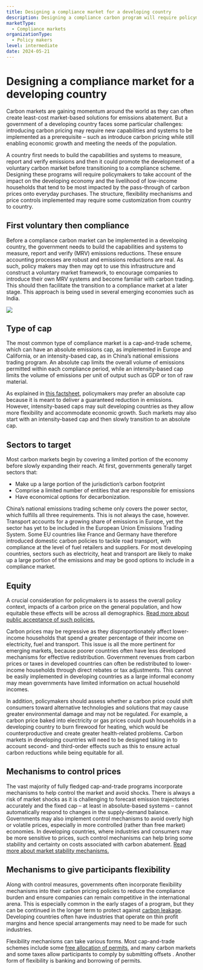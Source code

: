 ```yaml
---
title: Designing a compliance market for a developing country
description: Designing a compliance carbon program will require policymakers to take account of the impact on the developing economy and the livelihood of low-income households that tend to be most impacted by the pass-through of carbon prices onto everyday purchases.
marketType:
  - Compliance markets
organizationType:
  - Policy makers
level: intermediate
date: 2024-05-21
---
```


# Designing a compliance market for a developing country

Carbon markets are gaining momentum around the world as they can often create least-cost market-based solutions for emissions abatement. But a government of a developing country faces some particular challenges: introducing carbon pricing may require new capabilities and systems to be implemented as a prerequisite – such as introduce carbon pricing while still enabling economic growth and meeting the needs of the population.

<KeyMessage>
  A country first needs to build the capabilities and systems to measure, report
  and verify emissions and then it could promote the development of a voluntary
  carbon market before transitioning to a compliance scheme. Designing these
  programs will require policymakers to take account of the impact on the
  developing economy and the livelihood of low-income households that tend to be
  most impacted by the pass-through of carbon prices onto everyday purchases.
  The structure, flexibility mechanisms and price controls implemented may
  require some customization from country to country.
</KeyMessage>

## First voluntary then compliance

Before a compliance carbon market can be implemented in a developing country, the government needs to build the capabilities and systems to measure, report and verify (MRV) emissions reductions. These ensure accounting processes are robust and emissions reductions are real. As such, policy makers may then may opt to use this infrastructure and construct a voluntary market framework, to encourage companies to introduce their own MRV systems and become familiar with carbon trading. This should then facilitate the transition to a compliance market at a later stage. This approach is being used in several emerging economies such as India.

<Image src="emerging-markets-1.png" ratio={0} />

## Type of cap

The most common type of compliance market is a cap-and-trade scheme, which can have an absolute emissions cap, as implemented in Europe and California, or an intensity-based cap, as in China’s national emissions trading program. An absolute cap limits the overall volume of emissions permitted within each compliance period, while an intensity-based cap limits the volume of emissions per unit of output such as GDP or ton of raw material.

As explained in [this factsheet](factsheets/caps-and-allocation/), policymakers may prefer an absolute cap because it is meant to deliver a guaranteed reduction in emissions. However, intensity-based caps may suit developing countries as they allow more flexibility and accommodate economic growth. Such markets may also start with an intensity-based cap and then slowly transition to an absolute cap.

## Sectors to target

Most carbon markets begin by covering a limited portion of the economy before slowly expanding their reach. At first, governments generally target sectors that:

- Make up a large portion of the jurisdiction’s carbon footprint
- Comprise a limited number of entities that are responsible for emissions
- Have economical options for decarbonization.

China’s national emissions trading scheme only covers the power sector, which fulfills all three requirements. This is not always the case, however. Transport accounts for a growing share of emissions in Europe, yet the sector has yet to be included in the European Union Emissions Trading System. Some EU countries like France and Germany have therefore introduced domestic carbon policies to tackle road transport, with compliance at the level of fuel retailers and suppliers. For most developing countries, sectors such as electricity, heat and transport are likely to make up a large portion of the emissions and may be good options to include in a compliance market.

## Equity

A crucial consideration for policymakers is to assess the overall policy context, impacts of a carbon price on the general population, and how equitable these effects will be across all demographics. [Read more about public acceptance of such policies.](/factsheets/public-acceptance/)

Carbon prices may be regressive as they disproportionately affect lower-income households that spend a greater percentage of their income on electricity, fuel and transport. This issue is all the more pertinent for emerging markets, because poorer countries often have less developed mechanisms for effective redistribution. Government revenues from carbon prices or taxes in developed countries can often be redistributed to lower-income households through direct rebates or tax adjustments. This cannot be easily implemented in developing countries as a large informal economy may mean governments have limited information on actual household incomes.

In addition, policymakers should assess whether a carbon price could shift consumers toward alternative technologies and solutions that may cause greater environmental damage and may not be regulated. For example, a carbon price baked into electricity or gas prices could push households in a developing country to burn firewood for heating, which would be counterproductive and create greater health-related problems. Carbon markets in developing countries will need to be designed taking in to account second- and third-order effects such as this to ensure actual carbon reductions while being equitable for all.

## Mechanisms to control prices

The vast majority of fully fledged cap-and-trade programs incorporate mechanisms to help control the market and avoid shocks. There is always a risk of market shocks as it is challenging to forecast emission trajectories accurately and the fixed cap – at least in absolute-based systems – cannot automatically respond to changes in the supply-demand balance. Governments may also implement control mechanisms to avoid overly high or volatile prices, especially in more controlled (rather than free market) economies. In developing countries, where industries and consumers may be more sensitive to prices, such control mechanisms can help bring some stability and certainty on costs associated with carbon abatement. [Read more about market stability mechanisms.](/factsheets/market-stability-mechanisms/)

## Mechanisms to give participants flexibility

Along with control measures, governments often incorporate flexibility mechanisms into their carbon pricing policies to reduce the compliance burden and ensure companies can remain competitive in the international arena. This is especially common in the early stages of a program, but they can be continued in the longer term to protect against [carbon leakage](/factsheets/carbon-leakage/). Developing countries often have industries that operate on thin profit margins and hence special arrangements may need to be made for such industries.

Flexibility mechanisms can take various forms. Most cap-and-trade schemes include some [free allocation of permits](/factsheets/caps-and-allocation/), and many carbon markets and some taxes allow participants to comply by submitting offsets . Another form of flexibility is banking and borrowing of permits.
